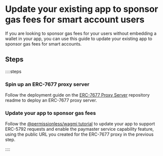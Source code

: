 
<VersionWarning version="0.2" />

# Update your existing app to sponsor gas fees for smart account users

If you are looking to sponsor gas fees for your users without embedding a wallet in your app, you can use this guide to update your existing app to sponsor gas fees for smart accounts.

## Steps

::::steps

### Spin up an ERC-7677 proxy server

Follow the deployment guide on the [ERC-7677 Proxy Server](https://github.com/pimlicolabs/erc7677-proxy) repository readme to deploy an ERC-7677 proxy server.

### Update your app to sponsor gas fees

Follow the [@permissionless/wagmi tutorial](/permissionless/wagmi/tutorial/tutorial-1) to update your app to support ERC-5792 requests and enable the paymaster service capability feature, using the public URL you created for the ERC-7677 proxy in the previous step.

::::